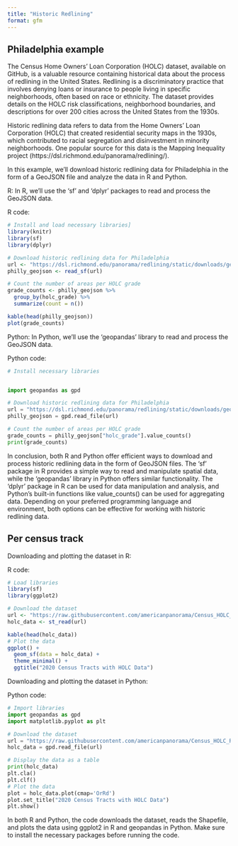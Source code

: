 ```yaml
---
title: "Historic Redlining"
format: gfm
---
```


## Philadelphia example
The Census Home Owners' Loan Corporation (HOLC) dataset, available on GitHub, is a valuable resource containing historical data about the process of redlining in the United States. Redlining is a discriminatory practice that involves denying loans or insurance to people living in specific neighborhoods, often based on race or ethnicity. The dataset provides details on the HOLC risk classifications, neighborhood boundaries, and descriptions for over 200 cities across the United States from the 1930s.
 
Historic redlining data refers to data from the Home Owners' Loan Corporation (HOLC) that created residential security maps in the 1930s, which contributed to racial segregation and disinvestment in minority neighborhoods. One popular source for this data is the Mapping Inequality project (https://dsl.richmond.edu/panorama/redlining/).

In this example, we'll download historic redlining data for Philadelphia in the form of a GeoJSON file and analyze the data in R and Python.

R:
In R, we'll use the 'sf' and 'dplyr' packages to read and process the GeoJSON data.

R code:

```r
# Install and load necessary libraries]
library(knitr)
library(sf)
library(dplyr)

# Download historic redlining data for Philadelphia
url <- "https://dsl.richmond.edu/panorama/redlining/static/downloads/geojson/PAPhiladelphia1937.geojson"
philly_geojson <- read_sf(url)

# Count the number of areas per HOLC grade
grade_counts <- philly_geojson %>%
  group_by(holc_grade) %>%
  summarize(count = n())

kable(head(philly_geojson))
plot(grade_counts)
```


Python:
In Python, we'll use the 'geopandas' library to read and process the GeoJSON data.

Python code:

```python
# Install necessary libraries


import geopandas as gpd

# Download historic redlining data for Philadelphia
url = "https://dsl.richmond.edu/panorama/redlining/static/downloads/geojson/PAPhiladelphia1937.geojson"
philly_geojson = gpd.read_file(url)

# Count the number of areas per HOLC grade
grade_counts = philly_geojson["holc_grade"].value_counts()
print(grade_counts)
```


In conclusion, both R and Python offer efficient ways to download and process historic redlining data in the form of GeoJSON files. The 'sf' package in R provides a simple way to read and manipulate spatial data, while the 'geopandas' library in Python offers similar functionality. The 'dplyr' package in R can be used for data manipulation and analysis, and Python's built-in functions like value_counts() can be used for aggregating data. Depending on your preferred programming language and environment, both options can be effective for working with historic redlining data.

## Per census track

Downloading and plotting the dataset in R:

R code:

```r

# Load libraries
library(sf)
library(ggplot2)

# Download the dataset
url <- "https://raw.githubusercontent.com/americanpanorama/Census_HOLC_Research/main/2020_Census_Tracts/Tracts_2020_HOLC.geojson"
holc_data <- st_read(url)

kable(head(holc_data))
# Plot the data
ggplot() +
  geom_sf(data = holc_data) +
  theme_minimal() +
  ggtitle("2020 Census Tracts with HOLC Data")
```


Downloading and plotting the dataset in Python:

Python code:

```python
# Import libraries
import geopandas as gpd
import matplotlib.pyplot as plt

# Download the dataset
url = "https://raw.githubusercontent.com/americanpanorama/Census_HOLC_Research/main/2020_Census_Tracts/Tracts_2020_HOLC.geojson"
holc_data = gpd.read_file(url)

# Display the data as a table
print(holc_data)
plt.cla()
plt.clf()
# Plot the data
plot = holc_data.plot(cmap='OrRd')
plot.set_title("2020 Census Tracts with HOLC Data")
plt.show()
```


In both R and Python, the code downloads the dataset, reads the Shapefile, and plots the data using ggplot2 in R and geopandas in Python. Make sure to install the necessary packages before running the code.